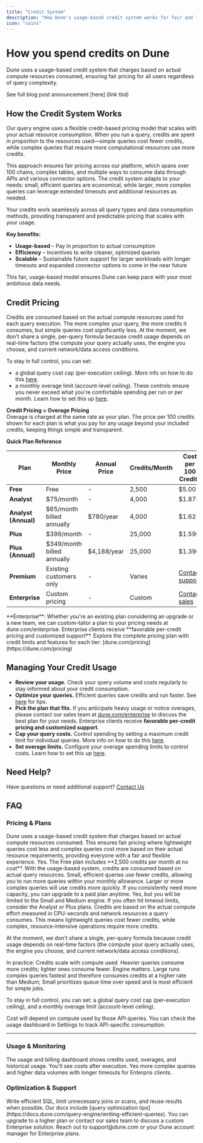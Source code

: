 ```yaml
---
title: "Credit System"
description: "How Dune's usage-based credit system works for fair and flexible querying"
icon: "coins"
---
```


# How you spend credits on Dune

Dune uses a usage-based credit system that charges based on actual compute resources consumed, ensuring fair pricing for all users regardless of query complexity.

See full blog post announcement [here] (link tbd)

## How the Credit System Works

Our query engine uses a flexible credit-based pricing model that scales with your actual resource consumption. When you run a query, credits are spent in proportion to the resources used—simple queries cost fewer credits, while complex queries that require more computational resources use more credits.

This approach ensures fair pricing across our platform, which spans over 100 chains, complex tables, and multiple ways to consume data through APIs and various connector options. The credit system adapts to your needs: small, efficient queries are economical, while larger, more complex queries can leverage extended timeouts and additional resources as needed.

Your credits work seamlessly across all query types and data consumption methods, providing transparent and predictable pricing that scales with your usage.

**Key benefits:**

- **Usage-based** – Pay in proportion to actual consumption
- **Efficiency** – Incentives to write cleaner, optimized queries  
- **Scalable** – Sustainable future support for larger workloads with longer timeouts and expanded connector options to come in the near future

This fair, usage-based model ensures Dune can keep pace with your most ambitious data needs.

## Credit Pricing

Credits are consumed based on the actual compute resources used for each query execution. The more complex your query, the more credits it consumes, but simple queries cost significantly less. At the moment, we don't share a single, per-query formula because credit usage depends on real-time factors (the compute your query actually uses, the engine you choose, and current network/data access conditions.

To stay in full control, you can set:
- a global query cost cap (per-execution ceiling). More info on how to do this [here](https://app.arcade.software/share/C60r4u7ESOp5RXRuzbSN).
- a monthly overage limit (account-level ceiling).
These controls ensure you never exceed what you're comfortable spending per run or per month. Learn how to set this up [here](https://app.arcade.software/share/so8QGM4H4MU0OWRWhNe9).

**Credit Pricing = Overage Pricing**  
Overage is charged at the same rate as your plan. The price per 100 credits shown for each plan is what you pay for any usage beyond your included credits, keeping things simple and transparent.


**Quick Plan Reference**

| Plan | Monthly Price | Annual Price | Credits/Month | Cost per 100 Credits |
|------|---------------|--------------|---------------|---------------------|
| **Free** | Free | - | 2,500 | $5.00 |
| **Analyst** | $75/month | - | 4,000 | $1.875 |
| **Analyst (Annual)** | $65/month billed annually | $780/year | 4,000 | $1.625 |
| **Plus** | $399/month | - | 25,000 | $1.596 |
| **Plus (Annual)** | $349/month billed annually | $4,188/year | 25,000 | $1.396 |
| **Premium** | Existing customers only | - | Varies | [Contact support](mailto:support@dune.com) |
| **Enterprise** | Custom pricing | - | Custom | [Contact sales](https://dune.com/enterprise) |

<Note>
**Enterprise**: Whether you're an existing plan considering an upgrade or a new team, we can custom-tailor a plan to your pricing needs at dune.com/enterprise. Enterprise clients receive **favorable per-credit pricing and customized support**.
</Note>

<Info>
Explore the complete pricing plan with credit limits and features for each tier: [dune.com/pricing](https://dune.com/pricing)
</Info>

## Managing Your Credit Usage

- **Review your usage.** Check your query volume and costs regularly to stay informed about your credit consumption.
- **Optimize your queries.** Efficient queries save credits and run faster. See [here](https://docs.dune.com/query-engine/writing-efficient-queries) for tips.
- **Pick the plan that fits.** If you anticipate heavy usage or notice overages, please contact our sales team at [dune.com/enterprise](http://dune.com/enterprise) to discuss the best plan for your needs. Enterprise clients receive **favorable per-credit pricing and customized support**.
- **Cap your query costs.** Control spending by setting a maximum credit limit for individual queries. More info on how to do this [here](https://app.arcade.software/share/C60r4u7ESOp5RXRuzbSN).
- **Set overage limits.** Configure your overage spending limits to control costs. Learn how to set this up [here](https://app.arcade.software/share/so8QGM4H4MU0OWRWhNe9).


## Need Help?

Have questions or need additional support? [Contact Us](mailto:support@dune.com)

## FAQ

### Pricing & Plans

<AccordionGroup>
  <Accordion title="How does Dune's credit system work?">
    Dune uses a usage-based credit system that charges based on actual compute resources consumed. This ensures fair pricing where lightweight queries cost less and complex queries cost more based on their actual resource requirements, providing everyone with a fair and flexible experience.
  </Accordion>

  <Accordion title="Is there a Free plan?">
    Yes. The Free plan includes **2,500 credits per month at no cost**. With the usage-based system, credits are consumed based on actual query resources. Small, efficient queries use fewer credits, allowing you to run more queries within your monthly allowance. Larger or more complex queries will use credits more quickly. If you consistently need more capacity, you can upgrade to a paid plan anytime.
  </Accordion>

  <Accordion title="Can I run bigger queries if I stay on a Free plan?">
    Yes, but you will be limited to the Small and Medium engine. If you often hit timeout limits, consider the Analyst or Plus plans.
  </Accordion>

  <Accordion title="How are credits calculated?">
    Credits are based on the actual compute effort measured in CPU-seconds and network resources a query consumes. This means lightweight queries cost fewer credits, while complex, resource-intensive operations require more credits.
    
At the moment, we don't share a single, per-query formula because credit usage depends on real-time factors (the compute your query actually uses, the engine you choose, and current network/data access conditions).

In practice:
Credits scale with compute used. Heavier queries consume more credits; lighter ones consume fewer.
Engine matters. Large runs complex queries fastest and therefore consumes credits at a higher rate than Medium; Small prioritizes queue time over speed and is most efficient for simple jobs.

To stay in full control, you can set:
a global query cost cap (per-execution ceiling), and
a monthly overage limit (account-level ceiling).
  </Accordion>

  <Accordion title="I run a lot of API queries. Will they cost more?">
    Cost will depend on compute used by those API queries. You can check the usage dashboard in Settings to track API-specific consumption.
  </Accordion>

---


### Usage & Monitoring

<AccordionGroup>
  <Accordion title="How can I monitor my credit consumption?">
    The usage and billing dashboard shows credits used, overages, and historical usage.
  </Accordion>

  <Accordion title="Will I see the cost before running a query?">
    You'll see costs after execution.
  </Accordion>

  <Accordion title="Can I run bigger queries now?">
    Yes more complex queries and higher data volumes with longer timeouts for Enterpris clients.
  </Accordion>
</AccordionGroup>

### Optimization & Support

<AccordionGroup>
  <Accordion title="How can I lower my credit usage?">
    Write efficient SQL, limit unnecessary joins or scans, and reuse results when possible. Our docs include [query optimization tips](https://docs.dune.com/query-engine/writing-efficient-queries).
  </Accordion>

  <Accordion title="What if I consistently exceed my plan credits?">
    You can upgrade to a higher plan or contact our sales team to discuss a custom Enterprise solution.
  </Accordion>

  <Accordion title="Who do I contact for help?">
    Reach out to support@dune.com or your Dune account manager for Enterprise plans.
  </Accordion>
</AccordionGroup>
